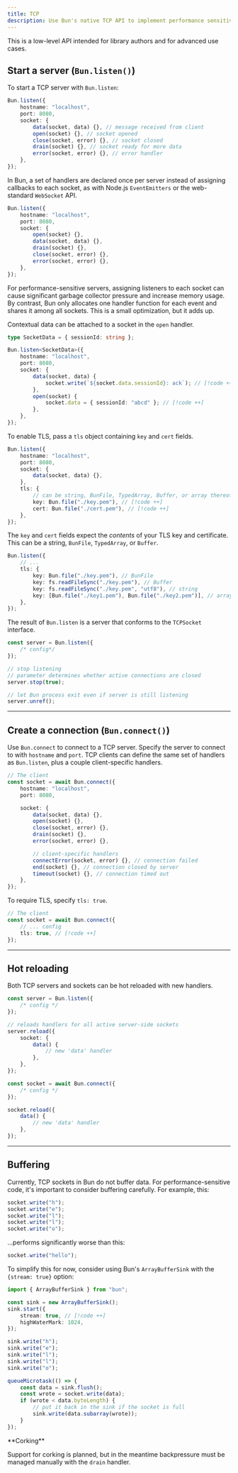 ```yaml
---
title: TCP
description: Use Bun's native TCP API to implement performance sensitive systems like database clients, game servers, or anything that needs to communicate over TCP (instead of HTTP)
---
```


This is a low-level API intended for library authors and for advanced use cases.

## Start a server (`Bun.listen()`)

To start a TCP server with `Bun.listen`:

```ts server.ts icon="/icons/typescript.svg"
Bun.listen({
	hostname: "localhost",
	port: 8080,
	socket: {
		data(socket, data) {}, // message received from client
		open(socket) {}, // socket opened
		close(socket, error) {}, // socket closed
		drain(socket) {}, // socket ready for more data
		error(socket, error) {}, // error handler
	},
});
```

<Accordion title="An API designed for speed">

In Bun, a set of handlers are declared once per server instead of assigning callbacks to each socket, as with Node.js `EventEmitters` or the web-standard `WebSocket` API.

```ts server.ts icon="/icons/typescript.svg"
Bun.listen({
	hostname: "localhost",
	port: 8080,
	socket: {
		open(socket) {},
		data(socket, data) {},
		drain(socket) {},
		close(socket, error) {},
		error(socket, error) {},
	},
});
```

For performance-sensitive servers, assigning listeners to each socket can cause significant garbage collector pressure and increase memory usage. By contrast, Bun only allocates one handler function for each event and shares it among all sockets. This is a small optimization, but it adds up.

</Accordion>

Contextual data can be attached to a socket in the `open` handler.

```ts server.ts icon="/icons/typescript.svg"
type SocketData = { sessionId: string };

Bun.listen<SocketData>({
	hostname: "localhost",
	port: 8080,
	socket: {
		data(socket, data) {
			socket.write(`${socket.data.sessionId}: ack`); // [!code ++]
		},
		open(socket) {
			socket.data = { sessionId: "abcd" }; // [!code ++]
		},
	},
});
```

To enable TLS, pass a `tls` object containing `key` and `cert` fields.

```ts server.ts icon="/icons/typescript.svg"
Bun.listen({
	hostname: "localhost",
	port: 8080,
	socket: {
		data(socket, data) {},
	},
	tls: {
		// can be string, BunFile, TypedArray, Buffer, or array thereof
		key: Bun.file("./key.pem"), // [!code ++]
		cert: Bun.file("./cert.pem"), // [!code ++]
	},
});
```

The `key` and `cert` fields expect the _contents_ of your TLS key and certificate. This can be a string, `BunFile`, `TypedArray`, or `Buffer`.

```ts server.ts icon="/icons/typescript.svg"
Bun.listen({
	// ...
	tls: {
		key: Bun.file("./key.pem"), // BunFile
		key: fs.readFileSync("./key.pem"), // Buffer
		key: fs.readFileSync("./key.pem", "utf8"), // string
		key: [Bun.file("./key1.pem"), Bun.file("./key2.pem")], // array of above
	},
});
```

The result of `Bun.listen` is a server that conforms to the `TCPSocket` interface.

```ts server.ts icon="/icons/typescript.svg"
const server = Bun.listen({
	/* config*/
});

// stop listening
// parameter determines whether active connections are closed
server.stop(true);

// let Bun process exit even if server is still listening
server.unref();
```

---

## Create a connection (`Bun.connect()`)

Use `Bun.connect` to connect to a TCP server. Specify the server to connect to with `hostname` and `port`. TCP clients can define the same set of handlers as `Bun.listen`, plus a couple client-specific handlers.

```ts server.ts icon="/icons/typescript.svg"
// The client
const socket = await Bun.connect({
	hostname: "localhost",
	port: 8080,

	socket: {
		data(socket, data) {},
		open(socket) {},
		close(socket, error) {},
		drain(socket) {},
		error(socket, error) {},

		// client-specific handlers
		connectError(socket, error) {}, // connection failed
		end(socket) {}, // connection closed by server
		timeout(socket) {}, // connection timed out
	},
});
```

To require TLS, specify `tls: true`.

```ts
// The client
const socket = await Bun.connect({
	// ... config
	tls: true, // [!code ++]
});
```

---

## Hot reloading

Both TCP servers and sockets can be hot reloaded with new handlers.

<CodeGroup>

```ts server.ts icon="/icons/typescript.svg"
const server = Bun.listen({
	/* config */
});

// reloads handlers for all active server-side sockets
server.reload({
	socket: {
		data() {
			// new 'data' handler
		},
	},
});
```

```ts client.ts icon="/icons/typescript.svg"
const socket = await Bun.connect({
	/* config */
});

socket.reload({
	data() {
		// new 'data' handler
	},
});
```

</CodeGroup>

---

## Buffering

Currently, TCP sockets in Bun do not buffer data. For performance-sensitive code, it's important to consider buffering carefully. For example, this:

```ts
socket.write("h");
socket.write("e");
socket.write("l");
socket.write("l");
socket.write("o");
```

...performs significantly worse than this:

```ts
socket.write("hello");
```

To simplify this for now, consider using Bun's `ArrayBufferSink` with the `{stream: true}` option:

```ts server.ts icon="/icons/typescript.svg"
import { ArrayBufferSink } from "bun";

const sink = new ArrayBufferSink();
sink.start({
	stream: true, // [!code ++]
	highWaterMark: 1024,
});

sink.write("h");
sink.write("e");
sink.write("l");
sink.write("l");
sink.write("o");

queueMicrotask(() => {
	const data = sink.flush();
	const wrote = socket.write(data);
	if (wrote < data.byteLength) {
		// put it back in the sink if the socket is full
		sink.write(data.subarray(wrote));
	}
});
```

<Note>
**Corking**

Support for corking is planned, but in the meantime backpressure must be managed manually with the `drain` handler.

</Note>
